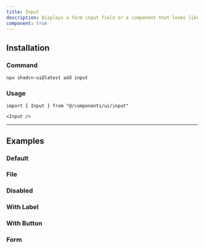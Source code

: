 ```yaml
---
title: Input
description: Displays a form input field or a component that looks like an input field.
component: true
---
```


<ComponentPreview name="input-demo" className="[&_input]:max-w-xs" />

## Installation

<Steps>

### Command

```bash
npx shadcn-ui@latest add input
```

### Usage

```tsx
import { Input } from "@/components/ui/input"
```

```tsx
<Input />
```

</Steps>

---

## Examples

### Default

<ComponentPreview name="input-demo" className="[&_input]:max-w-xs" />

### File

<ComponentPreview name="input-file" className="[&_input]:max-w-xs" />

### Disabled

<ComponentPreview name="input-disabled" className="[&_input]:max-w-xs" />

### With Label

<ComponentPreview name="input-with-label" className="[&_input]:max-w-xs" />

### With Button

<ComponentPreview name="input-with-button" className="[&_input]:max-w-xs" />

### Form

<ComponentPreview name="input-form" />
